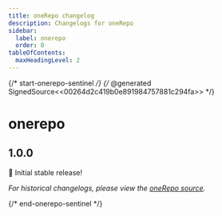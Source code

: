 ```yaml
---
title: oneRepo changelog
description: Changelogs for oneRepo
sidebar:
  label: onerepo
  order: 0
tableOfContents:
  maxHeadingLevel: 2
---
```


{/* start-onerepo-sentinel */}
{/* @generated SignedSource<<00264d2c419b0e891984757881c294fa>> */}

# onerepo

## 1.0.0

🎉 Initial stable release!

_For historical changelogs, please view the [oneRepo source](https://github.com/paularmstrong/onerepo/tree/main/modules/onerepo)._

{/* end-onerepo-sentinel */}
